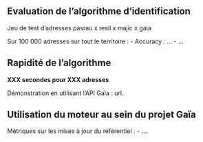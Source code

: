 ## Evaluation de l'algorithme d'identification

Jeu de test d'adresses pasrau x resil x majic x gaia

Sur 100 000 adresses sur tout le territoire :
- Accuracy : ...
- ...

## Rapidité de l'algorithme

[**XXX secondes pour XXX adresses**]{.blue2}

Démonstration en utilisant l'API Gaïa : url.

## Utilisation du moteur au sein du projet Gaïa

Métriques sur les mises à jour du référentiel :
- ....
